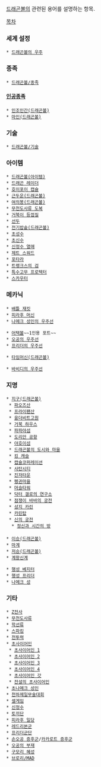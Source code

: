 [[드래곤볼]]의 관련된 용어를 설명하는 항목.

[[목차]]
=== 세계 설정 ===
 * [[드래곤볼의 우주]]

=== 종족 ===
 * [[드래곤볼/종족]]

==== [[인공종족]] ====
 * [[인조인간(드래곤볼)]]
 * [[마인(드래곤볼)]]

=== 기술 ===
 * [[드래곤볼/기술]]

=== 아이템 ===
 * [[드래곤볼(아이템)]]
 * [[드래곤 레이더]]
 * [[호이포이 캡슐]]
 * [[근두운(드래곤볼)]]
 * [[여의봉(드래곤볼)]]
 * [[무천도사류 도복]]
 * [[거북이 등껍질]]
 * [[선두]]
 * [[전기밥솥(드래곤볼)]]
 * [[초성수]]
 * [[초신수]]
 * [[신정수 열매]]
 * [[제트 스워드]]
 * [[포타라]]
 * [[트랭크스의 검]]
 * [[특수고무 프로텍터]]
 * [[스카우터]]

=== 메카닉 ===
 * [[배틀 재킷]]
 * [[피라후 머신]]
 * [[나메크 성인의 우주선]]

 * [[어택볼]]~~1인용 포트~~
 * [[오공의 우주선]]
 * [[프리더의 우주선]]

 * [[타임머신(드래곤볼)]]

 * [[바비디의 우주선]]
=== 지명 ===
 * [[지구(드래곤볼)]]
  * [[파오즈산]]
  * [[프라이팬산]]
  * [[융더비트고원]]
  * [[거북 하우스]]
  * [[파파야섬]]
  * [[도리안 공항]]
  * [[야호이섬]]
  * [[드래곤볼의 도시와 마을]]
  * [[킹 캐슬]]
  * [[캡슐코퍼레이션]]
  * [[사탄시티]]
  * [[진저타운]]
  * [[펭귄마을]]
  * [[머슬타워]]
  * [[닥터 갤로의 연구소]]
  * [[점쟁이 바바의 궁전]]
  * [[성지 카린]]
  * [[카린탑]]
  * [[신의 궁전]]
   * [[정신과 시간의 방]]
 
 * [[이승(드래곤볼)]]
 * [[마계]]
 * [[저승(드래곤볼)]]
 * [[계왕신계]]

 * [[행성 베지터]]
 * [[행성 프리더]]
 * [[나메크 성]]

=== 기타 ===
 * [[Z전사]]
 * [[무천도사류]]
 * [[학선류]]
 * [[스파킹]]
 * [[전투력]]
 * [[초사이어인]]
  * [[초사이어인 1]]
  * [[초사이어인 2]]
  * [[초사이어인 3]]
  * [[초사이어인 4]]
  * [[초사이어인 갓]]
  * [[전설의 초사이어인]]
 * [[초나메크 성인]]
 * [[천하제일무술대회]]
 * [[셀게임]]
 * [[신정수]]
 * [[토끼단]]
 * [[피라후 일당]]
 * [[레드리본군]]
 * [[프리더군단]]
 * [[손오공 증후군]]/[[카카로트 증후군]]
 * [[오공의 부재]]
 * [[구모리 혜성]]
 * [[브로리/MAD]]
